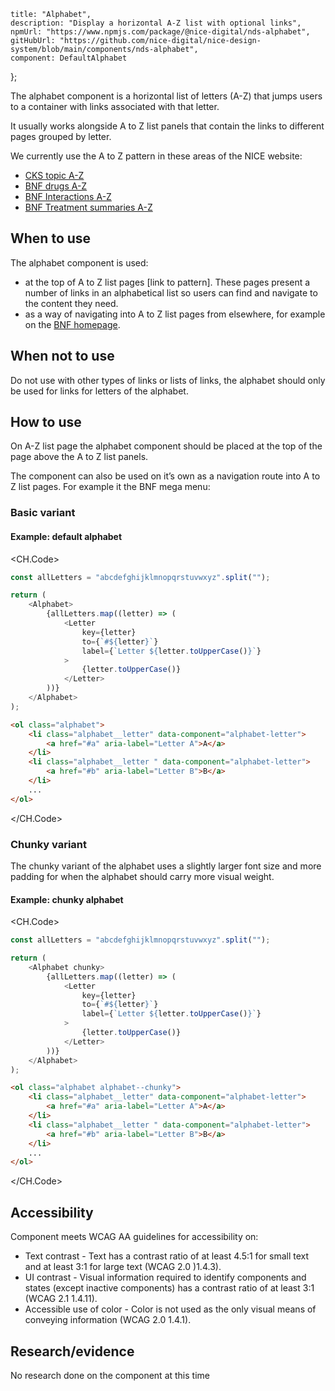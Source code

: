 
	title: "Alphabet",
	description: "Display a horizontal A-Z list with optional links",
	npmUrl: "https://www.npmjs.com/package/@nice-digital/nds-alphabet",
	gitHubUrl: "https://github.com/nice-digital/nice-design-system/blob/main/components/nds-alphabet",
	component: DefaultAlphabet
};

The alphabet component is a horizontal list of letters (A-Z) that jumps users to a container with links associated with that letter.

It usually works alongside A to Z list panels that contain the links to different pages grouped by letter.

We currently use the A to Z pattern in these areas of the NICE website:

- [CKS topic A-Z](https://cks.nice.org.uk/topics/#a)
- [BNF drugs A-Z](https://bnf.nice.org.uk/drugs/)
- [BNF Interactions A-Z](https://bnf.nice.org.uk/interactions/)
- [BNF Treatment summaries A-Z](https://bnf.nice.org.uk/treatment-summaries/)


## When to use

The alphabet component is used:

- at the top of A to Z list pages [link to pattern]. These pages present a number of links in an alphabetical list so users can find and navigate to the content they need.
- as a way of navigating into A to Z list pages from elsewhere, for example on the [BNF homepage](https://bnf.nice.org.uk/).


## When not to use

Do not use with other types of links or lists of links, the alphabet should only be used for links for letters of the alphabet.

## How to use

On A-Z list page the alphabet component should be placed at the top of the page above the A to Z list panels.

<Screenshot image="alphabet-1.png" alt="Screenshot of the alphabet component listing health topics" caption="The alphabet component sits above the A-Z list panels." />

The component can also be used on it’s own as a navigation route into A to Z list pages. For example it the BNF mega menu:

<Screenshot image="alphabet-2.png" alt="Screenshot of the alphabet component in the BNF mega menu" />

### Basic variant

<Example>
<h4>Example: default alphabet</h4>
<DefaultAlphabet />

<CH.Code>
```js React
const allLetters = "abcdefghijklmnopqrstuvwxyz".split("");

return (
	<Alphabet>
		{allLetters.map((letter) => (
			<Letter
				key={letter}
				to={`#${letter}`}
				label={`Letter ${letter.toUpperCase()}`}
			>
				{letter.toUpperCase()}
			</Letter>
		))}
	</Alphabet>
);
```
```html HTML
<ol class="alphabet">
	<li class="alphabet__letter" data-component="alphabet-letter">
		<a href="#a" aria-label="Letter A">A</a>
	</li>
	<li class="alphabet__letter " data-component="alphabet-letter">
		<a href="#b" aria-label="Letter B">B</a>
	</li>
	...
</ol>
```
</CH.Code>
</Example>

### Chunky variant

The chunky variant of the alphabet uses a slightly larger font size and more padding for when the alphabet should carry more visual weight.

<Example>
<h4>Example: chunky alphabet</h4>
<ChunkyAlphabet />

<CH.Code>
```js React
const allLetters = "abcdefghijklmnopqrstuvwxyz".split("");

return (
	<Alphabet chunky>
		{allLetters.map((letter) => (
			<Letter
				key={letter}
				to={`#${letter}`}
				label={`Letter ${letter.toUpperCase()}`}
			>
				{letter.toUpperCase()}
			</Letter>
		))}
	</Alphabet>
);
```
```html HTML
<ol class="alphabet alphabet--chunky">
	<li class="alphabet__letter" data-component="alphabet-letter">
		<a href="#a" aria-label="Letter A">A</a>
	</li>
	<li class="alphabet__letter " data-component="alphabet-letter">
		<a href="#b" aria-label="Letter B">B</a>
	</li>
	...
</ol>
```
</CH.Code>
</Example>

## Accessibility

Component meets WCAG AA guidelines for accessibility on:

- Text contrast - Text has a contrast ratio of at least 4.5:1 for small text and at least 3:1 for large text (WCAG 2.0 )1.4.3).
- UI contrast - Visual information required to identify components and states (except inactive components) has a contrast ratio of at least 3:1 (WCAG 2.1 1.4.11).
- Accessible use of color - Color is not used as the only visual means of conveying information (WCAG 2.0 1.4.1).

## Research/evidence

No research done on the component at this time


